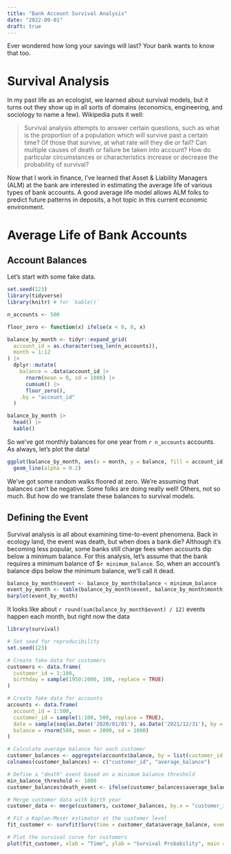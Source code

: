 ```yaml
---
title: "Bank Account Survival Analysis"
date: "2022-09-01"
draft: true
---
```


Ever wondered how long your savings will last?
Your bank wants to know that too.

# Survival Analysis

In my past life as an ecologist, we learned about survival models, but it turns out they show up in all sorts of domains (economics, engineering, and sociology to name a few).
Wikipedia puts it well:

> Survival analysis attempts to answer certain questions, such as what is the proportion of a population which will survive past a certain time?
> Of those that survive, at what rate will they die or fail?
> Can multiple causes of death or failure be taken into account?
> How do particular circumstances or characteristics increase or decrease the probability of survival?

Now that I work in finance, I've learned that Asset & Liability Managers (ALM) at the bank are interested in estimating the average life of various types of bank accounts.
A good average life model allows ALM folks to predict future patterns in deposits, a hot topic in this current economic environment.

# Average Life of Bank Accounts

## Account Balances

Let's start with some fake data.

```r
set.seed(123)
library(tidyverse)
library(knitr) # for `kable()`

n_accounts <- 500

floor_zero <- function(x) ifelse(x < 0, 0, x)

balance_by_month <- tidyr::expand_grid(
  account_id = as.character(seq_len(n_accounts)), 
  month = 1:12
) |> 
  dplyr::mutate(
    balance = .data$account_id |> 
      rnorm(mean = 0, sd = 1000) |> 
      cumsum() |> 
      floor_zero(),
    .by = "account_id"
  )

balance_by_month |> 
  head() |> 
  kable()
```

So we've got monthly balances for one year from `r n_accounts` accounts.
As always, let's plot the data!

```r
ggplot(balance_by_month, aes(x = month, y = balance, fill = account_id)) +
  geom_line(alpha = 0.2)
```

We've got some random walks floored at zero.
We're assuming that balances can't be negative.
Some folks are doing really well!
Others, not so much.
But how do we translate these balances to survival models.

## Defining the Event

Survival analysis is all about examining time-to-event phenomena.
Back in ecology land, the event was death, but when does a bank die?
Although it's becoming less popular, some banks still charge fees when accounts dip below a minimum balance.
For this analysis, let's assume that the bank requires a minimum balance of \$`r minimum_balance`.
So, when an account's balance dips below the minimum balance, we'll call it dead.

```r
balance_by_month$event <- balance_by_month$balance < minimum_balance
event_by_month <- table(balance_by_month$event, balance_by_month$month)
barplot(event_by_month)
```

It looks like about `r round(sum(balance_by_month$event) / 12)` events happen each month, but right now the data

```r
library(survival)

# Set seed for reproducibility
set.seed(123)

# Create fake data for customers
customers <- data.frame(
  customer_id = 1:100,
  birthday = sample(1950:2000, 100, replace = TRUE)
)

# Create fake data for accounts
accounts <- data.frame(
  account_id = 1:500,
  customer_id = sample(1:100, 500, replace = TRUE),
  date = sample(seq(as.Date('2020/01/01'), as.Date('2021/12/31'), by = "day"), 500, replace = TRUE),
  balance = rnorm(500, mean = 2000, sd = 1000)
)

# Calculate average balance for each customer
customer_balances <- aggregate(accounts$balance, by = list(customer_id = accounts$customer_id), FUN = mean)
colnames(customer_balances) <- c("customer_id", "average_balance")

# Define a "death" event based on a minimum balance threshold
min_balance_threshold <- 1000
customer_balances$death_event <- ifelse(customer_balances$average_balance < min_balance_threshold, 1, 0)

# Merge customer data with birth year
customer_data <- merge(customers, customer_balances, by.x = "customer_id", by.y = "customer_id")

# Fit a Kaplan-Meier estimator at the customer level
fit_customer <- survfit(Surv(time = customer_data$average_balance, event = customer_data$death_event) ~ 1)

# Plot the survival curve for customers
plot(fit_customer, xlab = "Time", ylab = "Survival Probability", main = "Survival Curve for Customers")
```
